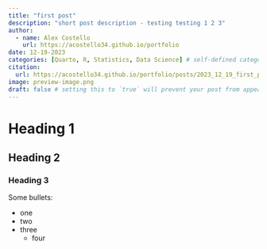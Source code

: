 ```yaml
---
title: "first post"
description: "short post description - testing testing 1 2 3"
author:
  - name: Alex Costello
    url: https://acostello34.github.io/portfolio
date: 12-19-2023
categories: [Quarto, R, Statistics, Data Science] # self-defined categories
citation: 
  url: https://acostello34.github.io/portfolio/posts/2023_12_19_first_post/ 
image: preview-image.png
draft: false # setting this to `true` will prevent your post from appearing on your listing page until you're ready!
---
```


# Heading 1

## Heading 2

### Heading 3

Some bullets:

* one
* two
* three
    * four